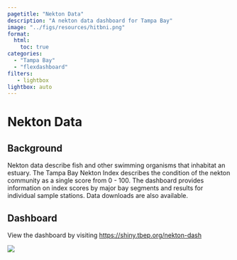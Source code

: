 ```yaml
---
pagetitle: "Nekton Data"
description: "A nekton data dashboard for Tampa Bay"
image: "../figs/resources/hitbni.png"
format: 
  html: 
    toc: true
categories: 
  - "Tampa Bay"
  - "flexdashboard"
filters:
   - lightbox
lightbox: auto
---
```


# Nekton Data {.unnumbered}

## Background

Nekton data describe fish and other swimming organisms that inhabitat an estuary.  The Tampa Bay Nekton Index describes the condition of the nekton community as a single score from 0 - 100.  The dashboard provides information on index scores by major bay segments and results for individual sample stations. Data downloads are also available.

## Dashboard

View the dashboard by visiting [https://shiny.tbep.org/nekton-dash](https://shiny.tbep.org/nekton-dash){target="_blank"}

![](../figs/resources/nektondashscreenshot.png)
